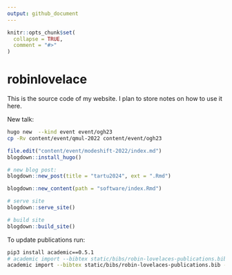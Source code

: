 ```yaml
---
output: github_document
---
```


<!-- README.md is generated from README.Rmd. Please edit that file -->

```r
knitr::opts_chunk$set(
  collapse = TRUE,
  comment = "#>"
)
```


# robinlovelace

This is the source code of my website.
I plan to store notes on how to use it here.

New talk:


```bash
hugo new  --kind event event/ogh23
cp -Rv content/event/qmul-2022 content/event/ogh23
```

```r
file.edit("content/event/modeshift-2022/index.md")
blogdown::install_hugo()

# new blog post:
blogdown::new_post(title = "tartu2024", ext = ".Rmd")

blogdown::new_content(path = "software/index.Rmd")

# serve site
blogdown::serve_site()

# build site
blogdown::build_site()
```

To update publications run:

```bash
pip3 install academic==0.5.1
# academic import --bibtex static/bibs/robin-lovelaces-publications.bib
academic import --bibtex static/bibs/robin-lovelaces-publications.bib --over
```


